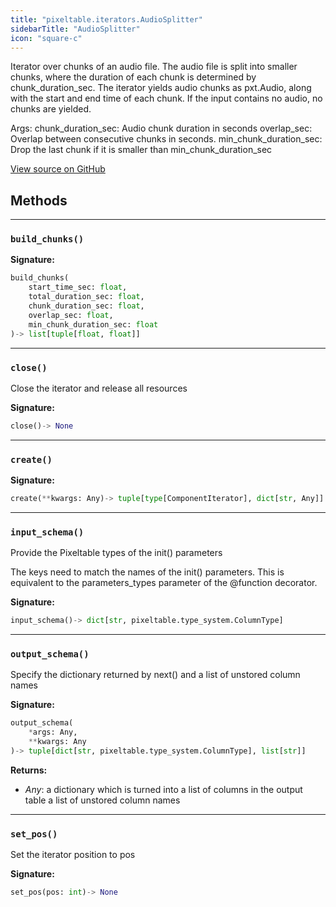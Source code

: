 ```yaml
---
title: "pixeltable.iterators.AudioSplitter"
sidebarTitle: "AudioSplitter"
icon: "square-c"
---
```


Iterator over chunks of an audio file. The audio file is split into smaller chunks, where the duration of each chunk is determined by chunk_duration_sec. The iterator yields audio chunks as pxt.Audio, along with the start and end time of each chunk. If the input contains no audio, no chunks are yielded.

Args: chunk_duration_sec: Audio chunk duration in seconds overlap_sec: Overlap between consecutive chunks in seconds. min_chunk_duration_sec: Drop the last chunk if it is smaller than min_chunk_duration_sec


<a href="https://github.com/pixeltable/pixeltable/blob/main/pixeltable/iterators/audio.py#L16" target="_blank">View source on GitHub</a>

## Methods


---

### `build_chunks()`

**Signature:**

```python
build_chunks(
    start_time_sec: float,
    total_duration_sec: float,
    chunk_duration_sec: float,
    overlap_sec: float,
    min_chunk_duration_sec: float
)-> list[tuple[float, float]]
```


---

### `close()`

Close the iterator and release all resources


**Signature:**

```python
close()-> None
```


---

### `create()`

**Signature:**

```python
create(**kwargs: Any)-> tuple[type[ComponentIterator], dict[str, Any]]
```


---

### `input_schema()`

Provide the Pixeltable types of the init() parameters


The keys need to match the names of the init() parameters. This is equivalent to the parameters_types parameter of the @function decorator.


**Signature:**

```python
input_schema()-> dict[str, pixeltable.type_system.ColumnType]
```


---

### `output_schema()`

Specify the dictionary returned by next() and a list of unstored column names


**Signature:**

```python
output_schema(
    *args: Any,
    **kwargs: Any
)-> tuple[dict[str, pixeltable.type_system.ColumnType], list[str]]
```

**Returns:**

- *Any*: a dictionary which is turned into a list of columns in the output table a list of unstored column names



---

### `set_pos()`

Set the iterator position to pos


**Signature:**

```python
set_pos(pos: int)-> None
```

